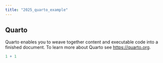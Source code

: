 ```yaml
---
title: "2025_quarto_example"
---
```


## Quarto

Quarto enables you to weave together content and executable code into a finished document. To learn more about Quarto see <https://quarto.org>.


```r
1 + 1
```
